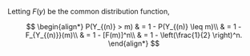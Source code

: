 Letting $F(y)$ be the common distribution function,

$$
\begin{align*}
    P(Y_{(n)} > m) & = 1 - P(Y_{(n)} \leq m)\\
    & = 1 - F_{Y_{(n)}}(m)\\
    & = 1 - [F(m)]^n\\
    & = 1 - \left(\frac{1}{2} \right)^n.
\end{align*}
$$
